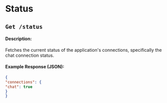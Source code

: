 # Status

## `Get /status`

#### Description:

Fetches the current status of the application's connections, specifically the chat connection status.

#### Example Response (JSON):

```json
{
"connections": {
"chat": true
}
}

```